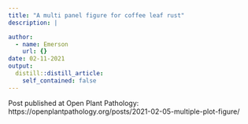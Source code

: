 ```yaml
---
title: "A multi panel figure for coffee leaf rust"
description: |

author:
  - name: Emerson
    url: {}
date: 02-11-2021
output:
  distill::distill_article:
    self_contained: false
---
```


Post published at Open Plant Pathology:  
https://openplantpathology.org/posts/2021-02-05-multiple-plot-figure/


